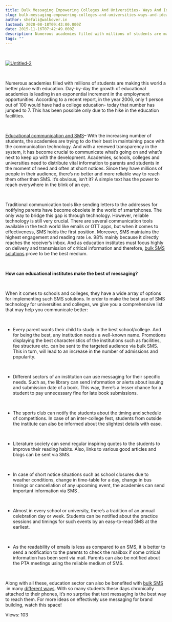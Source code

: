 ```yaml
---
title: Bulk Messaging Empowering Colleges And Universities- Ways And Ideas
slug: bulk-messaging-empowering-colleges-and-universities-ways-and-ideas
author: shefali@walkover.in
lastmod: 2020-08-18T09:43:00.000Z
date: 2015-11-16T07:42:49.000Z
description: Numerous academies filled with millions of students are making this world a better place with education. Day-by-day the growth of educational academies is leading in an exponential increment in the employment opportunities. According to a recent report, in the year 2006, only 1 person out of 100 would have had a college education- today that number has jumped to 7. This has been possible only due to the hike in the education facilities.
tags: ""
---
```


 


[![Untitled-2](https://images-msg91.s3.ap-south-1.amazonaws.com/content/images/wordpress/2015/11/Untitled-2.jpg)](https://images-msg91.s3.ap-south-1.amazonaws.com/content/images/wordpress/Untitled-2.jpg)


 


Numerous academies filled with millions of students are making this world a better place with education. Day-by-day the growth of educational academies is leading in an exponential increment in the employment opportunities. According to a recent report, in the year 2006, only 1 person out of 100 would have had a college education- today that number has jumped to 7. This has been possible only due to the hike in the education facilities. 


 


[Educational communication and SMS](https://msg91.com/case-studies/tag/education)– With the increasing number of students, the academies are trying to do their best in maintaining pace with the communication technology. And with a renewed transparency in the system, it has become crucial to communicate what’s going on and what’s next to keep up with the development. Academies, schools, colleges and universities need to distribute vital information to parents and students in the moment of need and often at short notices. Since they have millions of people in their audience, there’s no better and more reliable way to reach them other than SMS. it’s obvious, isn’t it? A simple text has the power to reach everywhere in the blink of an eye. 


 


Traditional communication tools like sending letters to the addresses for notifying parents have become obsolete in the world of smartphones. The only way to bridge this gap is through technology. However, reliable technology is still very crucial. There are several communication tools available in the tech world like emails or OTT apps, but when it comes to effectiveness, SMS holds the first position. Moreover, SMS maintains the highest engagement and reading rate i.e. 98% mainly because it directly reaches the receiver’s inbox. And as education institutes must focus highly on delivery and transmission of critical information and therefore, [bulk SMS solutions](https://msg91.com/) prove to be the best medium. 


 


**How can educational institutes make the best of messaging?**


 


When it comes to schools and colleges, they have a wide array of options for implementing such SMS solutions. In order to make the best use of SMS technology for universities and colleges, we give you a comprehensive list that may help you communicate better:  


 


* Every parent wants their child to study in the best school/college. And for being the best, any institution needs a well-known name. Promotions displaying the best characteristics of the institutions such as facilities, fee structure etc. can be sent to the targeted audience via bulk SMS. This in turn, will lead to an increase in the number of admissions and popularity.


 


* Different sectors of an institution can use messaging for their specific needs. Such as, the library can send information or alerts about issuing and submission date of a book. This way, there’s a lesser chance for a student to pay unnecessary fine for late book submissions.


 


* The sports club can notify the students about the timing and schedule of competitions. In case of an inter-college fest, students from outside the institute can also be informed about the slightest details with ease.


 


* Literature society can send regular inspiring quotes to the students to improve their reading habits. Also, links to various good articles and blogs can be sent via SMS.


 


* In case of short notice situations such as school closures due to weather conditions, change in time-table for a day, change in bus timings or cancellation of any upcoming event, the academies can send important information via SMS .


 


* Almost in every school or university, there’s a tradition of an annual celebration day or week. Students can be notified about the practice sessions and timings for such events by an easy-to-read SMS at the earliest.


 


* As the readability of emails is less as compared to an SMS, it is better to send a notification to the parents to check the mailbox if some critical information has been sent via mail. Parents can also be notified about the PTA meetings using the reliable medium of SMS.


 


Along with all these, education sector can also be benefited with [bulk SMS](https://msg91.com/)  in many [different ways](https://msg91.com/guide/let-their-wings-do-the-flying-with-msg91/). With so many students these days chronically attached to their phones, it’s no surprise that text messaging is the best way to reach them. For more ideas on effectively use messaging for brand building, watch this space! 


 Views: 103


